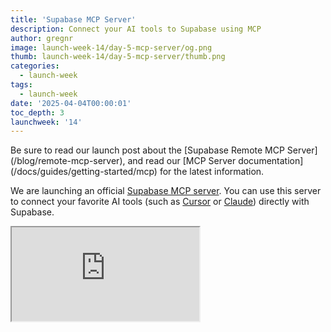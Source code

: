 ```yaml
---
title: 'Supabase MCP Server'
description: Connect your AI tools to Supabase using MCP
author: gregnr
image: launch-week-14/day-5-mcp-server/og.png
thumb: launch-week-14/day-5-mcp-server/thumb.png
categories:
  - launch-week
tags:
  - launch-week
date: '2025-04-04T00:00:01'
toc_depth: 3
launchweek: '14'
---
```


<Admonition type="note">
Be sure to read our launch post about the [Supabase Remote MCP Server](/blog/remote-mcp-server), and read our [MCP Server documentation](/docs/guides/getting-started/mcp) for the latest information.
</Admonition>

We are launching an official [Supabase MCP server](https://github.com/supabase-community/supabase-mcp). You can use this server to connect your favorite AI tools (such as [Cursor](https://www.cursor.com/) or [Claude](https://claude.ai/download)) directly with Supabase.

<div className="video-container mb-8">
  <iframe
    className="w-full"
    src="https://www.youtube-nocookie.com/embed/1SMldLoOhbg"
    title="Supabase MCP Server"
    allow="accelerometer; autoplay; clipboard-write; encrypted-media; fullscreen; gyroscope; picture-in-picture; web-share"
    allowfullscreen
  />
</div>

## What is an MCP Server?

MCP stands for [Model Context Protocol](https://modelcontextprotocol.io). It standardizes how Large Language Models (LLMs) talk to platforms like Supabase.

Our MCP server connects your AI tools to Supabase so that they can perform tasks like launching databases, managing tables, fetching config, and querying data on your behalf.

For example, here is Cursor building a Next.js + Supabase app, fetching a Supabase URL and anonymous key, and saving them to a `.env.local` file for Next.js to consume:

<video className="rounded-sm m-0" autoPlay loop muted>
  <source
    src="https://xguihxuzqibwxjnimxev.supabase.co/storage/v1/object/public/videos/marketing/blog/mcp-server/supabase-mcp-demo.mp4"
    type="video/mp4"
  />
</video>

## Tools

MCP servers use Tools, which are a bit like "abilities". There are over 20 tools available in the Supabase MCP server.

You can:

- Design tables and track them using migrations
- Fetch data and run reports using SQL queries
- Create database branches for development (experimental)
- Fetch project configuration
- Spin up new Supabase projects
- Pause and restore projects
- Retrieve logs to debug issues
- Generate TypeScript types based on your database schema

For a full list of abilities, see [Tools](https://github.com/supabase-community/supabase-mcp#tools) in the project README.

## Setup

You can [setup](https://github.com/supabase-community/supabase-mcp#2-configure-mcp-client) Supabase MCP on most AI clients using the following JSON:

```json name=.cursor/mcp.json
{
  "mcpServers": {
    "supabase": {
      "command": "npx",
      "args": [
        "-y",
        "@supabase/mcp-server-supabase@latest",
        "--access-token",
        "<personal-access-token>"
      ]
    }
  }
}
```

You'll need to create a [personal access token (PAT)](/dashboard/account/tokens) for the `<personal-access-token>` field. This token authenticates the MCP server with your Supabase account.

<Admonition type="note" >

Some clients expect a slightly modified JSON format, and Windows users will have to prefix this command with `cmd /c`. For detailed step-by-step instructions for each client and OS, see our [MCP documentation](/docs/guides/getting-started/mcp).

</Admonition>

## How does MCP work?

If you're new to MCP, it's worth digging into the protocol to understand how it came to be and what features it offers.

Most large language models (LLMs) today support “tool calling” where the model can choose to invoke a developer-provided tool (like `get_weather`) based on the context of the conversation (like “What is the weather in Houston?”). This has opened the door to agent-like experiences where LLMs can call tools that interact with the outside world on your behalf.

As a developer, you tell the LLM which tools are available by providing a JSON schema containing your tools and what parameters they accept:

```json
{
  "name": "get_weather",
  "description": "Get the current weather for a specific location",
  "parameters": {
    "type": "object",
    "properties": {
      "location": {
        "type": "string",
        "description": "The city and state/country, e.g. 'San Francisco, CA' or 'Paris, France'"
      }
    },
    "required": ["location"]
  }
}
```

This JSON schema format is standard across most LLMs. But, importantly, the implementation of each tool is not. It's up to you as the developer to connect the `get_weather` tool call with a weather API somewhere in order to fulfill the request.

Because of this, developers often found themselves duplicating tool implementations across projects and apps. And within any given app, end users could only use tools that were hand picked by its developers. There was no opportunity for a plugin-style tool ecosystem where users could bring their own tools.

### The MCP standard

MCP solves this by standardizing the tool ecosystem. That is, it creates a protocol that is understood by both clients (eg. Cursor) and tool providers (eg. Supabase), while decoupling them from each other. Cursor simply needs to implement the client side of the MCP spec and instantly its LLM works with any server that also implements MCP. Cursor (and any other AI app) can let their users bring their own tools as long as those tools implement MCP.

### Resources and prompts

MCP also incorporates some other (optional) primitives beyond tool calling: resources and prompts. Resources allow servers to expose any arbitrary data and content that can be read by clients and used as context for LLMs. This could include:

- File contents
- Database records
- API responses
- Live system data
- Screenshots and images
- Log files
- And more

Prompts allow servers to define reusable prompt templates that clients can surface to users and LLMs. It gives the server the opportunity to define custom instructions and best practices for the LLM when interacting with its services.

Today, most clients only support the tool primitive. We're excited to see how apps decide to adopt resources and prompts so that we can make the Supabase MCP experience even better in those environments.

For more information on the model context protocol, see the [official MCP docs](https://modelcontextprotocol.io/introduction).

## What's next?

We believe MCP has a lot of potential in the AI builder world and we want to continue to invest in it. Here are some features on our roadmap:

### Create and deploy Edge Functions

Supabase Edge Functions allow you to run custom, server side code from our edge network closest to your users. We [just announced](/blog/supabase-edge-functions-deploy-dashboard-deno-2-1) the ability to create and deploy Edge Functions directly from the Supabase Dashboard. So, it would only be fitting also create and deploy Edge Functions directly from your favorite AI assistant.

### Native authorization

The latest revision of the MCP spec (2025-03-26 as of writing) now includes official [authorization support](https://spec.modelcontextprotocol.io/specification/2025-03-26/basic/authorization/). This means that, unlike today where we require you to manually create a personal access token for the server, future versions will allow you to authenticate with Supabase using a standard OAuth 2 login flow. This flow would look something like:

1. Connect Supabase MCP with your AI app/IDE
2. Your AI app opens a browser window where you login to Supabase directly
3. After successful login, you jump back to your AI app, fully authenticated

This would be no different than any other “login with X” OAuth flow that we see with apps today. We think this will both simplify the MCP setup experience and also provide better, more granular access to your Supabase account.

### Better schema discovery

When designing a database using AI, it's helpful to give the LLM access to your existing schema so that it knows exactly what SQL to execute when making modifications (like `alter table`). Currently we provide a single `list_tables` tool that the LLM can use to fetch your tables. While this is useful, there are a lot of other database objects like views, triggers, functions, and policies that should also be readily available.

Today if the LLM needs access to one of these other objects, it can run the generic `execute_sql` tool to fetch them from the `information_schema`. For example, to fetch all triggers in your database, the LLM might run:

```sql
select
    event_object_schema as schema,
    event_object_table as table,
    trigger_name,
    event_manipulation as event,
    action_statement as definition
from
	information_schema.triggers
order by
	event_object_schema, event_object_table;
```

This often works, but it requires the LLM to know the exact structure of the `information_schema` tables, consumes many tokens due to verbose SQL queries, and creates opportunities for errors when parsing the results. We think a more structured and terse query method can improve discoverability and reduce excess token usage. Stay tuned!

### More protections

Some of us trust AI _a little too much_ with our databases. Supabase supports [database branching](/docs/guides/deployment/branching) to allow you to spin up separate development databases as you design new features, then merge them back when you're ready. This means that if something went terribly wrong, you can easily reset your branch to a earlier version and continue where you left off.

Our MCP server already supports branching today, but we think we can add even more protections like auto detecting destructive operations and requiring confirmation before executing them.

## Get started with Supabase MCP

We've built the Supabase MCP server to bridge the gap between AI tools and your databases, letting you focus on building instead of context-switching between tools.

The MCP protocol is evolving with proposals like the new [Streamable HTTP transport](https://github.com/modelcontextprotocol/specification/pull/206) that supports fully stateless servers without requiring long-lived connections. We're following these developments closely and evaluating how they might benefit the Supabase MCP experience.

If you run into issues or have ideas for new tools we should add, [open an issue](https://github.com/supabase-community/supabase-mcp/issues/new) on the GitHub repo. We're particularly interested in hearing about your experiences with schema discovery, database branching, and other safety features as we continue to refine its protections.

Check out our [docs](/docs/guides/getting-started/mcp) for the latest updates and examples of what you can build with Supabase MCP.
